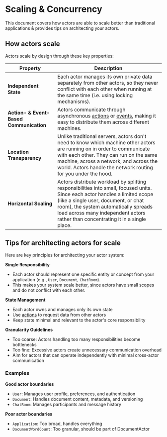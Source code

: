 # Scaling & Concurrency

This document covers how actors are able to scale better than traditional applications & provides tips on architecting your actors.

## How actors scale

Actors scale by design through these key properties:

| Property                             | Description                                                                                                                                                                                                                                                                                     |
| ------------------------------------ | ----------------------------------------------------------------------------------------------------------------------------------------------------------------------------------------------------------------------------------------------------------------------------------------------- |
| **Independent State**                | Each actor manages its own private data separately from other actors, so they never conflict with each other when running at the same time (i.e. using locking mechanisms).                                                                                                                     |
| **Action- & Event-Based Communication** | Actors communicate through asynchronous [actions](/docs/actors/actions) or [events](/docs/actors/events), making it easy to distribute them across different machines.                                                                                                                                               |
| **Location Transparency**            | Unlike traditional servers, actors don't need to know which machine other actors are running on in order to communicate with each other. They can run on the same machine, across a network, and across the world. Actors handle the network routing for you under the hood.                    |
| **Horizontal Scaling**               | Actors distribute workload by splitting responsibilities into small, focused units. Since each actor handles a limited scope (like a single user, document, or chat room), the system automatically spreads load across many independent actors rather than concentrating it in a single place. |

## Tips for architecting actors for scale

Here are key principles for architecting your actor system:

**Single Responsibility**

- Each actor should represent one specific entity or concept from your application (e.g., `User`, `Document`, `ChatRoom`).
- This makes your system scale better, since actors have small scopes and do not conflict with each other.

**State Management**

- Each actor owns and manages only its own state
- Use [actions](/docs/actors/actions) to request data from other actors
- Keep state minimal and relevant to the actor's core responsibility

**Granularity Guidelines**

- Too coarse: Actors handling too many responsibilities become bottlenecks
- Too fine: Excessive actors create unnecessary communication overhead
- Aim for actors that can operate independently with minimal cross-actor communication

### Examples

**Good actor boundaries**

- `User`: Manages user profile, preferences, and authentication
- `Document`: Handles document content, metadata, and versioning
- `ChatRoom`: Manages participants and message history

**Poor actor boundaries**

- `Application`: Too broad, handles everything
- `DocumentWordCount`: Too granular, should be part of DocumentActor
